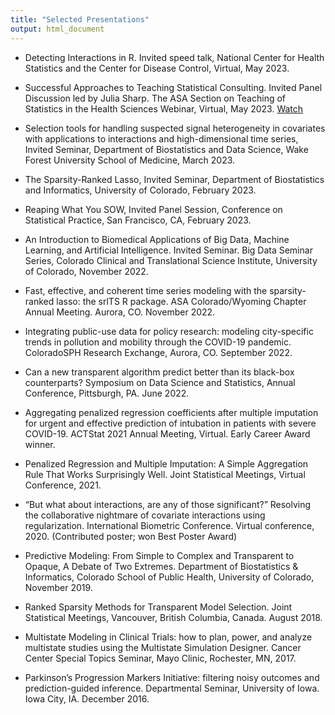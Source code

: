 ```yaml
---
title: "Selected Presentations"
output: html_document
---
```


-	Detecting Interactions in R. Invited speed talk, National Center for Health Statistics and the Center for Disease Control, Virtual, May 2023. 

-	Successful Approaches to Teaching Statistical Consulting. Invited Panel Discussion led by Julia Sharp. The ASA Section on Teaching of Statistics in the Health Sciences Webinar, Virtual, May 2023. [Watch](https://www.youtube.com/watch?v=sFCD6BE8aLk)

- Selection tools for handling suspected signal heterogeneity in covariates with applications to interactions and high-dimensional time series, Invited Seminar, Department of Biostatistics and Data Science, Wake Forest University School of Medicine, March 2023.

-	The Sparsity-Ranked Lasso, Invited Seminar, Department of Biostatistics and Informatics, University of Colorado, February 2023. 

-	Reaping What You SOW, Invited Panel Session, Conference on Statistical Practice, San Francisco, CA, February 2023. 

-	An Introduction to Biomedical Applications of Big Data, Machine Learning, and Artificial Intelligence. Invited Seminar. Big Data Seminar Series, Colorado Clinical and Translational Science Institute, University of Colorado, November 2022. 

- Fast, effective, and coherent time series modeling with the sparsity-ranked lasso: the srlTS R package. ASA Colorado/Wyoming Chapter Annual Meeting. Aurora, CO. November 2022. 

- Integrating public-use data for policy research: modeling city-specific trends in pollution and mobility through the COVID-19 pandemic. ColoradoSPH Research Exchange, Aurora, CO. September 2022.

- Can a new transparent algorithm predict better than its black-box counterparts? Symposium on Data Science and Statistics, Annual Conference, Pittsburgh, PA. June 2022. 

-	Aggregating penalized regression coefficients after multiple imputation for urgent and effective prediction of intubation in patients with severe COVID-19. ACTStat 2021 Annual Meeting, Virtual. Early Career Award winner.

-	Penalized Regression and Multiple Imputation: A Simple Aggregation Rule That Works Surprisingly Well. Joint Statistical Meetings, Virtual Conference, 2021.

- "But what about interactions, are any of those significant?" Resolving the collaborative nightmare of covariate interactions using regularization. International Biometric Conference. Virtual conference, 2020. (Contributed poster; won Best Poster Award)  

-	Predictive Modeling:  From Simple to Complex and Transparent to Opaque, A Debate of Two Extremes. Department of Biostatistics & Informatics, Colorado School of Public Health, University of Colorado, November 2019. 

- Ranked Sparsity Methods for Transparent Model Selection. Joint Statistical Meetings, Vancouver, British Columbia, Canada. August 2018. 

-	Multistate Modeling in Clinical Trials: how to plan, power, and analyze multistate studies using the Multistate Simulation Designer. Cancer Center Special Topics Seminar, Mayo Clinic, Rochester, MN, 2017. 

-	Parkinson’s Progression Markers Initiative: filtering noisy outcomes and prediction-guided inference. Departmental Seminar, University of Iowa. Iowa City, IA. December 2016.



